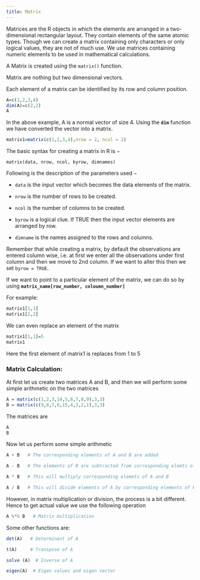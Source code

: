 ```yaml
---
title: Matrix
---
```


Matrices are the R objects in which the elements are arranged in a two-dimensional rectangular layout. They contain elements of the same atomic types. Though we can create a matrix containing only characters or only logical values, they are not of much use. We use matrices containing numeric elements to be used in mathematical calculations.

A Matrix is created using the `matrix()` function.

Matrix are nothing but two dimensional vectors.

Each element of a matrix can be identified by its row and column position.

```r
A=c(1,2,3,4)
dim(A)=c(2,2)
A
```

In the above example, A is a normal vector of size 4. Using the **`dim`** function we have converted the vector into a matrix.


```r
matrix1=matrix(c(1,2,3,4),nrow = 2, ncol = 2)
```

The basic syntax for creating a matrix in R is −

```
matrix(data, nrow, ncol, byrow, dimnames)
```

Following is the description of the parameters used −

+ `data` is the input vector which becomes the data elements of the matrix.

+ `nrow` is the number of rows to be created.

+ `ncol` is the number of columns to be created.

+ `byrow` is a logical clue. If TRUE then the input vector elements are arranged by row.

+ `dimname` is the names assigned to the rows and columns.

Remember that while creating a matrix, by default the observations are entered column wise, i.e. at first we enter all the observations under first column and then we move to 2nd column. If we want to alter this then we set `byrow = TRUE`.

If we want to point to a particular element of the matrix, we can do so by using **`matrix_name[row_number, coloumn_number]`**

For example:

```r
matrix1[1,1]
matrix1[2,2]
```
We can even replace an element of the matrix

```r
matrix1[1,1]=5
matrix1
```
Here the first element of matrix1 is replaces from 1 to 5

### Matrix Calculation:

At first let us create two matrices A and B, and then we will perform some simple arithmetic on the two matrices

```r
A = matrix(c(1,2,3,14,5,6,7,8,9),3,3)
B = matrix(c(9,8,7,6,15,4,3,2,1),3,3) 
```
 The matrices are
 
```r
A
B
```
 
Now let us perform some simple arithmetic

```r
A + B   # The corresponding elements of A and B are added

A - B   # The elements of B are subtracted from corresponding elemts of A

A * B   # This will multiply corresponding elemets of A and B

A / B   # This will divide elements of A by corresponding elements of B
```
However, in matrix multiplication or division, the process is a bit different. Hence to get actual value we use the following operation

```r
A %*% B   # Matrix multiplication
```

Some other functions are:

```r
det(A)   # Determinent of A

t(A)     # Transpose of A

solve (A)  # Inverse of A

eigen(A)  # Eigen values and eigen vector
```
